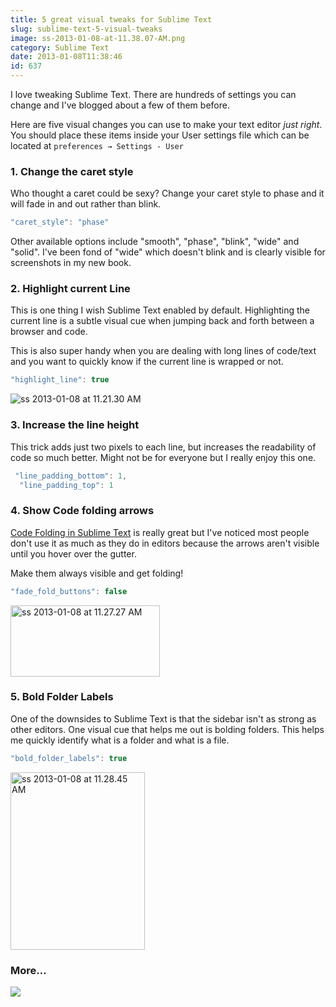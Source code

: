 ```yaml
---
title: 5 great visual tweaks for Sublime Text
slug: sublime-text-5-visual-tweaks
image: ss-2013-01-08-at-11.38.07-AM.png
category: Sublime Text
date: 2013-01-08T11:38:46
id: 637
---
```


I love tweaking Sublime Text. There are hundreds of settings you can change and I've blogged about a few of them before.

Here are five visual changes you can use to make your text editor <em>just right</em>. You should place these items inside your User settings file which can be located at `preferences → Settings - User`

<h3>1. Change the caret style</h3>

Who thought a caret could be sexy? Change your caret style to phase and it will fade in and out rather than blink.


```js
"caret_style": "phase"
```

Other available options include "smooth", "phase", "blink", "wide" and "solid". I've been fond of "wide" which doesn't blink and is clearly visible for screenshots in my new book.

<h3>2. Highlight current Line</h3>

This is one thing I wish Sublime Text enabled by default. Highlighting the current line is a subtle visual cue when jumping back and forth between a browser and code.

This is also super handy when you are dealing with long lines of code/text and you want to quickly know if the current line is wrapped or not.


```js
"highlight_line": true
```

<img class="aligncenter size-medium wp-image-641" src="ss-2013-01-08-at-11.21.30-AM.png" alt="ss 2013-01-08 at 11.21.30 AM" />

<h3>3. Increase the line height</h3>

This trick adds just two pixels to each line, but increases the readability of code so much better. Might not be for everyone but I really enjoy this one.


```js
 "line_padding_bottom": 1,
  "line_padding_top": 1
```

<h3>4. Show Code folding arrows</h3>

<a href="http://wesbos.com/sublime-text-code-folding/">Code Folding in Sublime Text</a> is really great but I've noticed most people don't use it as much as they do in editors because the arrows aren't visible until you hover over the gutter.

Make them always visible and get folding!


```js
"fade_fold_buttons": false
```

<img class="aligncenter size-full wp-image-642" src="ss-2013-01-08-at-11.27.27-AM.png" alt="ss 2013-01-08 at 11.27.27 AM" width="239" height="114" />

<h3>5. Bold Folder Labels</h3>

One of the downsides to Sublime Text is that the sidebar isn't as strong as other editors. One visual cue that helps me out is bolding folders. This helps me quickly identify what is a folder and what is a file.


```js
"bold_folder_labels": true
```

<img class="aligncenter size-full wp-image-643" src="ss-2013-01-08-at-11.28.45-AM.png" alt="ss 2013-01-08 at 11.28.45 AM" width="215" height="284" />

<h3>More...</h3>

<a href="https://sublimetextbook.com/?utm_source=5tips&utm_medium=banner&utm_campaign=product"><img src="facebook-share2.png" /></a>